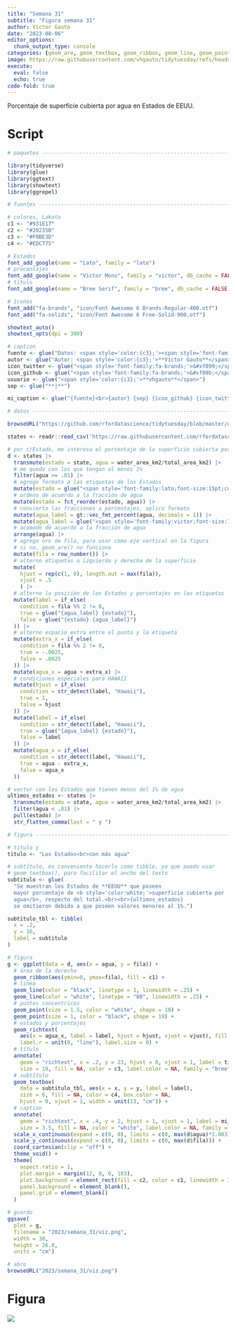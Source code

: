 ```yaml
---
title: "Semana 31"
subtitle: "Figura semana 31"
author: Víctor Gauto
date: "2023-08-06"
editor_options:
  chunk_output_type: console
categories: [geom_are, geom_textbox, geom_ribbon, geom_line, geom_point, geom_richtext]
image: https://raw.githubusercontent.com/vhgauto/tidytuesday/refs/heads/main/2023/semana_31/viz.png
execute:
  eval: false
  echo: true
code-fold: true
---
```


Porcentaje de superficie cubierta por agua en Estados de EEUU.

# Script

```r

# paquetes ----------------------------------------------------------------

library(tidyverse)
library(glue)
library(ggtext)
library(showtext)
library(ggrepel)

# fuentes -----------------------------------------------------------------

# colores, Lakota
c1 <- "#931E17"
c2 <- "#20235B"
c3 <- "#F0BE3D"
c4 <- "#EDC775"

# Estados
font_add_google(name = "Lato", family = "lato")
# procentajes
font_add_google(name = "Victor Mono", family = "victor", db_cache = FALSE)
# título
font_add_google(name = "Bree Serif", family = "bree", db_cache = FALSE)

# íconos
font_add("fa-brands", "icon/Font Awesome 6 Brands-Regular-400.otf")
font_add("fa-solids", "icon/Font Awesome 6 Free-Solid-900.otf")

showtext_auto()
showtext_opts(dpi = 300)

# caption
fuente <- glue("Datos: <span style='color:{c3};'><span style='font-family:mono;'>{{<b>tidytuesdayR</b>}}</span> semana 31. **List of states and territories of the United States**, Wikipedia</span>")
autor <- glue("Autor: <span style='color:{c3};'>**Víctor Gauto**</span>")
icon_twitter <- glue("<span style='font-family:fa-brands;'>&#xf099;</span>")
icon_github <- glue("<span style='font-family:fa-brands;'>&#xf09b;</span>")
usuario <- glue("<span style='color:{c3};'>**vhgauto**</span>")
sep <- glue("**|**")

mi_caption <- glue("{fuente}<br>{autor} {sep} {icon_github} {icon_twitter} {usuario}")

# datos -------------------------------------------------------------------

browseURL("https://github.com/rfordatascience/tidytuesday/blob/master/data/2023/2023-08-01/readme.md")

states <- readr::read_csv('https://raw.githubusercontent.com/rfordatascience/tidytuesday/master/data/2023/2023-08-01/states.csv')

# por c/Estado, me interesa el porcentaje de la superficie cubierta por agua
d <- states |> 
  transmute(estado = state, agua = water_area_km2/total_area_km2) |> 
  # me quedo con los que tengan al menos 1%
  filter(agua >= .01) |> 
  # agrego formato a las etiquetas de los Estados
  mutate(estado = glue("<span style='font-family:lato;font-size:15pt;color:white;'>{estado}</span>")) |> 
  # ordeno de acuerdo a la fracción de agua
  mutate(estado = fct_reorder(estado, agua)) |> 
  # convierto las fracciones a porcentajes, aplico formato
  mutate(agua_label = gt::vec_fmt_percent(agua, decimals = 1)) |> 
  mutate(agua_label = glue("<span style='font-family:victor;font-size:7pt;color:{c4};'>**{agua_label}**</span>")) |> 
  # acomodo de acuerdo a la fracción de agua
  arrange(agua) |> 
  # agrego nro de fila, para usar como eje vertical en la figura
  # si no, geom_are() no funciona
  mutate(fila = row_number()) |> 
  # alterno etiquetas a izquierda y derecha de la superficie
  mutate(
    hjust = rep(c(1, 0), length.out = max(fila)), 
    vjust = .5
    ) |> 
  # alterno la posición de los Estados y porcentajes en las etiquetas
  mutate(label = if_else(
    condition = fila %% 2 != 0,
    true = glue("{agua_label} {estado}"),
    false = glue("{estado} {agua_label}")
  )) |> 
  # alterno espacio extra entre el punto y la etiqueta
  mutate(extra_x = if_else(
    condition = fila %% 2 != 0,
    true = -.0025,
    false = .0025
  )) |> 
  mutate(agua_x = agua + extra_x) |> 
  # condiciones especiales para HAWAII
  mutate(hjust = if_else(
    condition = str_detect(label, "Hawaii"),
    true = 1,
    false = hjust
  )) |> 
  mutate(label = if_else(
    condition = str_detect(label, "Hawaii"),
    true = glue("{agua_label} {estado}"),
    false = label
  )) |> 
  mutate(agua_x = if_else(
    condition = str_detect(label, "Hawaii"),
    true = agua - extra_x,
    false = agua_x
  ))

# vector con los Estados que tienen menos del 1% de agua
ultimos_estados <- states |> 
  transmute(estado = state, agua = water_area_km2/total_area_km2) |> 
  filter(agua < .01) |> 
  pull(estado) |> 
  str_flatten_comma(last = " y ")

# figura ------------------------------------------------------------------

# título y 
titulo <- "Los Estados<br>con más agua"

# subtítulo, es conveniente hacerlo como tibble, ya que puedo usar 
# geom_textbox(), para facilitar el ancho del texto
subtitulo <- glue(
  "Se muestran los Estados de **EEUU** que poseen
  mayor porcentaje de <b style='color:white;'>superficie cubierta por
  agua</b>, respecto del total.<br><br>{ultimos_estados}
  se omitieron debido a que poseen valores menores al 1%.")

subtitulo_tbl <- tibble(
  x = .2,
  y = 16,
  label = subtitulo
)

# figura
g <- ggplot(data = d, aes(x = agua, y = fila)) +
  # área de la derecha
  geom_ribbon(aes(ymin=0, ymax=fila), fill = c1) +
  # línea
  geom_line(color = "black", linetype = 1, linewidth = .25) +
  geom_line(color = "white", linetype = "88", linewidth = .25) +
  # puntos concentricos
  geom_point(size = 1.5, color = "white", shape = 19) +
  geom_point(size = 1, color = "black", shape = 19) +
  # estados y porcentajes
  geom_richtext(
    aes(x = agua_x, label = label, hjust = hjust, vjust = vjust), fill = NA, 
    label.r = unit(0, "line"), label.size = 0) +
  # título
  annotate(
    geom = "richtext", x = .2, y = 23, hjust = 0, vjust = 1, label = titulo,
    size = 19, fill = NA, color = c3, label.color = NA, family = "bree") +
  # subtítulo
  geom_textbox(
    data = subtitulo_tbl, aes(x = x, y = y, label = label),
    size = 6, fill = NA, color = c4, box.color = NA, 
    hjust = 0, vjust = 1, width = unit(13, "cm")) +
  # caption
  annotate(
    geom = "richtext", x = .4, y = 2, hjust = 1, vjust = 1, label = mi_caption,
    size = 3.5, fill = NA, color = "white", label.color = NA, family = "lato") +
  scale_x_continuous(expand = c(0, 0), limits = c(0, max(d$agua)*1.003)) +
  scale_y_continuous(expand = c(0, 0), limits = c(0, max(d$fila))) +
  coord_cartesian(clip = "off") +
  theme_void() +
  theme(
    aspect.ratio = 1,
    plot.margin = margin(12, 0, 0, 103),
    plot.background = element_rect(fill = c2, color = c1, linewidth = 3),
    panel.background = element_blank(),
    panel.grid = element_blank()
  )

# guardo
ggsave(
  plot = g,
  filename = "2023/semana_31/viz.png",
  width = 30,
  height = 26.8,
  units = "cm")

# abro
browseURL("2023/semana_31/viz.png")
```

# Figura

![](https://raw.githubusercontent.com/vhgauto/tidytuesday/refs/heads/main/2023/semana_31/viz.png)


